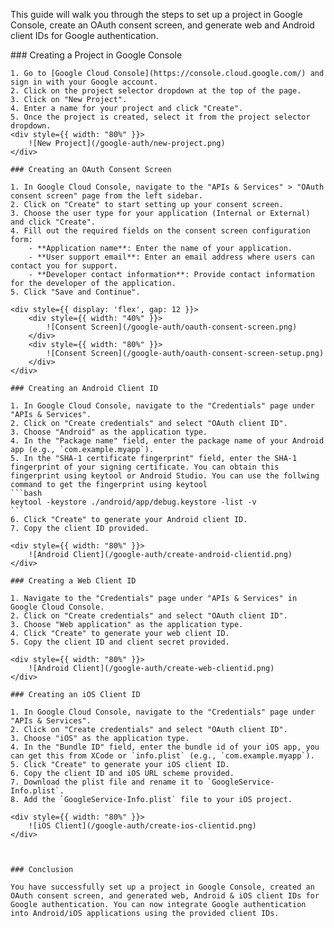 
This guide will walk you through the steps to set up a project in Google Console, create an OAuth consent screen, and generate web and Android client IDs for Google authentication.

<Steps>
    ### Creating a Project in Google Console

    1. Go to [Google Cloud Console](https://console.cloud.google.com/) and sign in with your Google account.
    2. Click on the project selector dropdown at the top of the page.
    3. Click on "New Project".
    4. Enter a name for your project and click "Create".
    5. Once the project is created, select it from the project selector dropdown.
    <div style={{ width: "80%" }}>
        ![New Project](/google-auth/new-project.png)
    </div>

    ### Creating an OAuth Consent Screen

    1. In Google Cloud Console, navigate to the "APIs & Services" > "OAuth consent screen" page from the left sidebar.
    2. Click on "Create" to start setting up your consent screen.
    3. Choose the user type for your application (Internal or External) and click "Create".
    4. Fill out the required fields on the consent screen configuration form:
        - **Application name**: Enter the name of your application.
        - **User support email**: Enter an email address where users can contact you for support.
        - **Developer contact information**: Provide contact information for the developer of the application.
    5. Click "Save and Continue".

    <div style={{ display: 'flex', gap: 12 }}>
        <div style={{ width: "40%" }}>
            ![Consent Screen](/google-auth/oauth-consent-screen.png)
        </div>
        <div style={{ width: "80%" }}>
            ![Consent Screen](/google-auth/oauth-consent-screen-setup.png)
        </div>
    </div>

    ### Creating an Android Client ID

    1. In Google Cloud Console, navigate to the "Credentials" page under "APIs & Services".
    2. Click on "Create credentials" and select "OAuth client ID".
    3. Choose "Android" as the application type.
    4. In the "Package name" field, enter the package name of your Android app (e.g., `com.example.myapp`).
    5. In the "SHA-1 certificate fingerprint" field, enter the SHA-1 fingerprint of your signing certificate. You can obtain this fingerprint using keytool or Android Studio. You can use the follwing command to get the fingerprint using keytool
    ```bash
    keytool -keystore ./android/app/debug.keystore -list -v
    ```
    6. Click "Create" to generate your Android client ID.
    7. Copy the client ID provided.

    <div style={{ width: "80%" }}>
        ![Android Client](/google-auth/create-android-clientid.png)
    </div>

    ### Creating a Web Client ID

    1. Navigate to the "Credentials" page under "APIs & Services" in Google Cloud Console.
    2. Click on "Create credentials" and select "OAuth client ID".
    3. Choose "Web application" as the application type.
    4. Click "Create" to generate your web client ID.
    5. Copy the client ID and client secret provided.

    <div style={{ width: "80%" }}>
        ![Android Client](/google-auth/create-web-clientid.png)
    </div>

    ### Creating an iOS Client ID

    1. In Google Cloud Console, navigate to the "Credentials" page under "APIs & Services".
    2. Click on "Create credentials" and select "OAuth client ID".
    3. Choose "iOS" as the application type.
    4. In the "Bundle ID" field, enter the bundle id of your iOS app, you can get this from XCode or `info.plist` (e.g., `com.example.myapp`).
    5. Click "Create" to generate your iOS client ID.
    6. Copy the client ID and iOS URL scheme provided.
    7. Download the plist file and rename it to `GoogleService-Info.plist`.
    8. Add the `GoogleService-Info.plist` file to your iOS project.

    <div style={{ width: "80%" }}>
        ![iOS Client](/google-auth/create-ios-clientid.png)
    </div>

    

    ### Conclusion

    You have successfully set up a project in Google Console, created an OAuth consent screen, and generated web, Android & iOS client IDs for Google authentication. You can now integrate Google authentication into Android/iOS applications using the provided client IDs.

</Steps>
